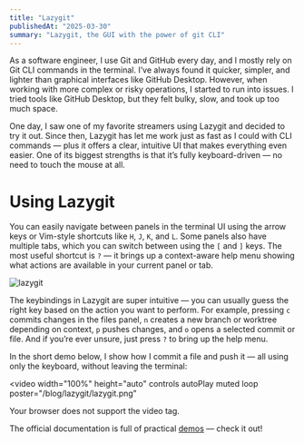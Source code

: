 ```yaml
---
title: "Lazygit"
publishedAt: "2025-03-30"
summary: "Lazygit, the GUI with the power of git CLI"
---
```


As a software engineer, I use Git and GitHub every day, and I mostly rely on Git CLI commands in the terminal. I’ve always found it quicker, simpler, and lighter than graphical interfaces like GitHub Desktop. However, when working with more complex or risky operations, I started to run into issues. I tried tools like GitHub Desktop, but they felt bulky, slow, and took up too much space.

One day, I saw one of my favorite streamers using Lazygit and decided to try it out. Since then, Lazygit has let me work just as fast as I could with CLI commands — plus it offers a clear, intuitive UI that makes everything even easier. One of its biggest strengths is that it’s fully keyboard-driven — no need to touch the mouse at all.

# Using Lazygit

You can easily navigate between panels in the terminal UI using the arrow keys or Vim-style shortcuts like `H`, `J`, `K`, and `L`. Some panels also have multiple tabs, which you can switch between using the `[` and `]` keys. The most useful shortcut is `?` — it brings up a context-aware help menu showing what actions are available in your current panel or tab.

![lazygit](/blog/lazygit/lazygit.png)

The keybindings in Lazygit are super intuitive — you can usually guess the right key based on the action you want to perform. For example, pressing `c` commits changes in the files panel, `n` creates a new branch or worktree depending on context, `p` pushes changes, and `o` opens a selected commit or file. And if you’re ever unsure, just press `?` to bring up the help menu.

In the short demo below, I show how I commit a file and push it — all using only the keyboard, without leaving the terminal:

<video
  width="100%"
  height="auto"
  controls
  autoPlay
  muted
  loop
  poster="/blog/lazygit/lazygit.png"
>
  <source src="/blog/lazygit/lazygit.mov" type="video/mp4" />
  <source src="/blog/lazygit/lazygit.mov" type="video/webm" />
  Your browser does not support the video tag.
</video>

The official documentation is full of practical [demos](https://github.com/jesseduffield/lazygit?tab=readme-ov-file#features) — check it out!
